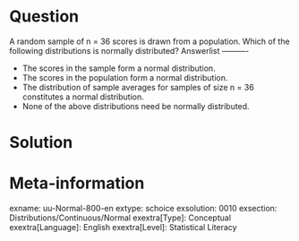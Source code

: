 Question
========
  
A random sample of n = 36 scores is drawn from a population. Which of the following distributions is normally distributed? 
Answerlist
----------

* The scores in the sample form a normal distribution.
* The scores in the population form a normal distribution.
* The distribution of sample averages for samples of size n = 36 constitutes a normal distribution.
* None of the above distributions need be normally distributed.


Solution
========

Meta-information
================
exname: uu-Normal-800-en
extype: schoice
exsolution: 0010
exsection: Distributions/Continuous/Normal
exextra[Type]: Conceptual
exextra[Language]: English
exextra[Level]: Statistical Literacy
